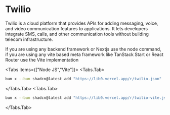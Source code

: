 
# Twilio

Twilio is a cloud platform that provides APIs for adding messaging, voice, and video communication features to applications. It lets developers integrate SMS, calls, and other communication tools without building telecom infrastructure.

<Callout>If you are using any backend framework or Nextjs use the node command, if you are using any vite based meta framework like TanStack Start or React Router use the Vite implementation</Callout>

<Tabs items={["Node JS","Vite"]}>
  <Tabs.Tab>
  ```sh copy
bun x --bun shadcn@latest add "https://lib0.vercel.app/r/twilio.json"
  ```

  </Tabs.Tab>
  <Tabs.Tab>
  ```sh copy
bun x --bun shadcn@latest add "https://lib0.vercel.app/r/twilio-vite.json"
  ```

  </Tabs.Tab>
</Tabs>
